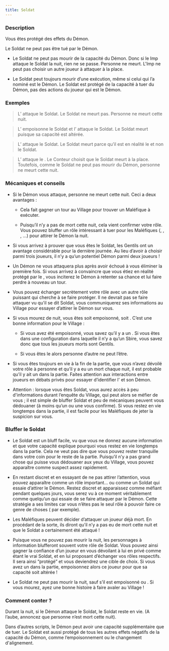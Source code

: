 ```yaml
---
title: Soldat
---
```



<Role SOLDAT header />

### Description

Vous êtes protégé des effets du Démon.

Le Soldat ne peut pas être tué par le Démon.

-	Le Soldat ne peut pas mourir de la capacité du Démon. Donc si le Imp attaque le Soldat la nuit, rien ne se passe. Personne ne meurt. L'Imp ne peut pas choisir un autre joueur à attaquer à la place.

-	Le Soldat peut toujours mourir d’une exécution, même si celui qui l’a nominé est le Démon. Le Soldat est protégé de la capacité à tuer du Démon, pas des actions du joueur qui est le Démon.

### Exemples

> L’<Role IMP /> attaque le Soldat. Le Soldat ne meurt pas. Personne ne meurt cette nuit.

> L’<Role EMPOISONNEUR /> empoisonne le Soldat et l’<Role IMP /> attaque le Soldat. Le Soldat meurt puisque sa capacité est altérée.

> L’<Role IMP /> attaque le Soldat. Le Soldat meurt parce qu’il est en réalité le <Role SOULARD /> et non le Soldat.

> L’<Role IMP /> attaque le <Role MAIRE />. Le Conteur choisit que le Soldat meurt à la place. Toutefois, comme le Soldat ne peut pas mourir du Démon, personne ne meurt cette nuit.


### Mécaniques et conseils

- Si le Démon vous attaque, personne ne meurt cette nuit. Ceci a deux avantages :

    - Cela fait gagner un tour au Village pour trouver un Maléfique à exécuter.

    - Puisqu’il n’y a pas de mort cette nuit, cela vient confirmer votre rôle. Vous pouvez bluffer un rôle intéressant à tuer pour les Maléfiques (<Role VOYANTE />, <Role CROQUE_MORT />, <Role EMPATHIQUE />, <Role MERCENAIRE />...) pour attirer le Démon la nuit.

- Si vous arrivez à prouver que vous êtes le Soldat, les Gentils ont un avantage considérable pour la dernière journée. Au lieu d’avoir à choisir parmi trois joueurs, il n’y a qu’un potentiel Démon parmi deux joueurs !

- Un Démon ne vous attaquera plus après avoir échoué à vous éliminer la première fois. Si vous arrivez à convaincre que vous étiez en réalité protégé par le <Role MOINE />, vous inciterez le Démon à retenter sa chance et lui faire perdre à nouveau un tour.

- Vous pouvez échanger secrètement votre rôle avec un autre rôle puissant qui cherche à se faire protéger. Il ne devrait pas se faire attaquer vu qu’il se dit Soldat, vous communiquerez ses informations au Village pour essayer d’attirer le Démon sur vous.

- Si vous mourez de nuit, vous êtes soit empoisonné, soit <Role SOULARD />. C’est une bonne information pour le Village :

    - Si vous avez été empoisonné, vous savez qu’il y a un <Role EMPOISONNEUR />. Si vous êtes dans une configuration dans laquelle il n’y a qu’un Sbire, vous savez donc que tous les joueurs morts sont Gentils.

    - Si vous êtes le <Role SOULARD /> alors personne d’autre ne peut l’être.

- Si vous êtes toujours en vie à la fin de la partie, que vous n’avez dévoilé votre rôle à personne et qu’il y a eu un mort chaque nuit, il est probable qu’il y ait un <Role ESPION /> dans la partie. Faites attention aux interactions entre joueurs en débats privés pour essayer d’identifier l'<Role ESPION /> et son Démon.

- Attention : lorsque vous êtes Soldat, vous aurez accès à peu d'informations durant l’enquête du Village, qui peut alors se méfier de vous ; il est simple de bluffer Soldat et peu de mécaniques peuvent vous dédouaner (à moins qu’un <Role GARDIEN /> ou une <Role LAVANDIERE /> vous confirme). Si vous restez en vie longtemps dans la partie, il est facile pour les Maléfiques de jeter la suspicion sur vous. 


### Bluffer le Soldat

- Le Soldat est un bluff facile, vu que vous ne donnez aucune information et que votre capacité explique pourquoi vous restez en vie longtemps dans la partie. Cela ne veut pas dire que vous pouvez rester tranquille dans votre coin pour le reste de la partie. Puisqu’il n’y a pas grand chose qui puisse vous dédouaner aux yeux du Village, vous pouvez apparaître comme suspect assez rapidement. 

- En restant discret et en essayant de ne pas attirer l’attention, vous pouvez apparaître comme un rôle important… ou comme un Soldat qui essaie d’attirer le Démon. Restez discret et apparaissez comme méfiant pendant quelques jours, vous serez vu à ce moment véritablement comme quelqu’un qui essaie de se faire attaquer par le Démon. Cette stratégie a ses limites car vous n’êtes pas le seul rôle à pouvoir faire ce genre de choses (<Role GARDIEN /> par exemple).

- Les Maléfiques peuvent décider d’attaquer un joueur déjà mort. En procédant de la sorte, ils diront qu’il n’y a pas eu de mort cette nuit et que le Soldat a certainement été attaqué !

- Puisque vous ne pouvez pas mourir la nuit, les personnages à information blufferont souvent votre rôle de Soldat. Vous pouvez ainsi gagner la confiance d’un joueur en vous dévoilant à lui en privé comme étant le vrai Soldat, et en lui proposant d’échanger vos rôles respectifs. Il sera ainsi “protégé” et vous deviendrez une cible de choix. Si vous avez un <Role EMPOISONNEUR /> dans la partie, empoisonnez alors ce joueur pour que sa capacité soit altérée !

- Le Soldat ne peut pas mourir la nuit, sauf s’il est empoisonné ou <Role SOULARD />. Si vous mourez, ayez une bonne histoire à faire avaler au Village !

### Comment conter ?

Durant la nuit, si le Démon attaque le Soldat, le Soldat reste en vie. (A l’aube, annoncez que personne n’est mort cette nuit).

Dans d’autres scripts, le Démon peut avoir une capacité supplémentaire que de tuer. Le Soldat est aussi protégé de tous les autres effets négatifs de la capacité du Démon, comme l’empoisonnement ou le changement d'alignement.
